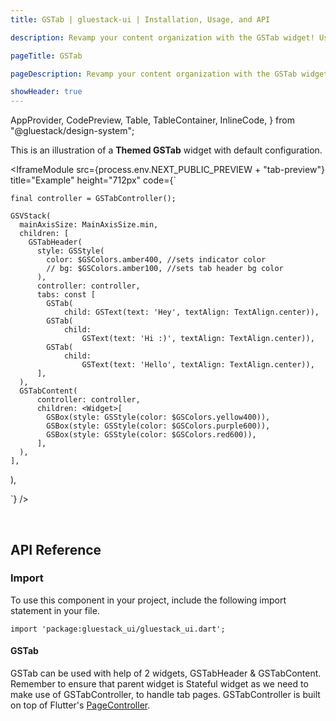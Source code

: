 ```yaml
---
title: GSTab | gluestack-ui | Installation, Usage, and API

description: Revamp your content organization with the GSTab widget! Use it to visually separate different sections of your app.

pageTitle: GSTab

pageDescription: Revamp your content organization with the GSTab widget! Use it to visually separate different sections of your app.

showHeader: true
---
```



  AppProvider,
  CodePreview,
  Table,
  TableContainer,
  InlineCode,
} from "@gluestack/design-system";

<Meta title="Components/Disclosure/Tabs" />

This is an illustration of a **Themed GSTab** widget with default configuration.

<IframeModule
  src={process.env.NEXT_PUBLIC_PREVIEW + "tab-preview"}
  title="Example"
  height="712px"
  code={`

    final controller = GSTabController();

    GSVStack(
      mainAxisSize: MainAxisSize.min,
      children: [
        GSTabHeader(
          style: GSStyle(
            color: $GSColors.amber400, //sets indicator color
            // bg: $GSColors.amber100, //sets tab header bg color
          ),
          controller: controller,
          tabs: const [
            GSTab(
                child: GSText(text: 'Hey', textAlign: TextAlign.center)),
            GSTab(
                child:
                    GSText(text: 'Hi :)', textAlign: TextAlign.center)),
            GSTab(
                child:
                    GSText(text: 'Hello', textAlign: TextAlign.center)),
          ],
      ),
      GSTabContent(
          controller: controller,
          children: <Widget>[
            GSBox(style: GSStyle(color: $GSColors.yellow400)),
            GSBox(style: GSStyle(color: $GSColors.purple600)),
            GSBox(style: GSStyle(color: $GSColors.red600)),
          ],
      ),
    ],

),

`}
/>

<br />

## API Reference

### Import

To use this component in your project, include the following import statement in your file.

```
import 'package:gluestack_ui/gluestack_ui.dart';
```

#### GSTab

GSTab can be used with help of 2 widgets, GSTabHeader & GSTabContent. Remember to ensure that parent widget is Stateful widget as we need to make use of GSTabController, to handle tab pages.
GSTabController is built on top of Flutter's [PageController](https://api.flutter.dev/flutter/widgets/PageController-class.html).
